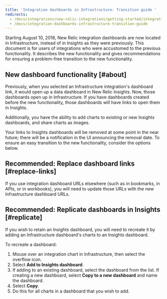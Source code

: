 ```yaml
---
title: 'Integration dashboards in Infrastructure: Transition guide '
redirects:
  - /docs/integrations/new-relic-integrations/getting-started/integrations-dashboard-transition-guide
  - /docs/integration-dashboards-infrastructure-transition-guide
---
```


Starting August 10, 2018, New Relic integration dashboards are now located in Infrastructure, instead of in Insights as they were previously. This document is for users of integrations who were accustomed to the previous functionality. It describes the new functionality and gives recommendations for ensuring a problem-free transition to the new functionality.

## New dashboard functionality [#about]

Previously, when you selected an Infrastructure integration's dashboard link, it would open up a data dashboard in New Relic Insights. Now, those dashboards open up in Infrastructure. If you have dashboards created before the new functionality, those dashboards will have links to open them in Insights.

Additionally, you have the ability to add charts to existing or new Insights dashboards, and share charts as images.

Your links to Insights dashboards will be removed at some point in the near future; there will be a notification in the UI announcing the removal date. To ensure an easy transition to the new functionality, consider the options below.

## Recommended: Replace dashboard links [#replace-links]

If you use integration dashboard URLs elsewhere (such as in bookmarks, in APIs, or in workbooks), you will need to update those URLs with the new Infrastructure dashboard URLs.

## Recommended: Replicate dashboards in Insights [#replicate]

If you wish to retain an Insights dashboard, you will need to recreate it by adding an Infrastructure dashboard's charts to an Insights dashboard.

To recreate a dashboard:

1. Mouse over an integration chart in Infrastructure, then select the overflow <Icon name="fe-more-horizontal"/>
   icon.
2. Select **Add to Insights dashboard**.
3. If adding to an existing dashboard, select the dashboard from the list. If creating a new dashboard, select **Copy to a new dashboard** and name the dashboard.
4. Select **Copy**.
5. Do this for all charts in a dashboard that you wish to add.
